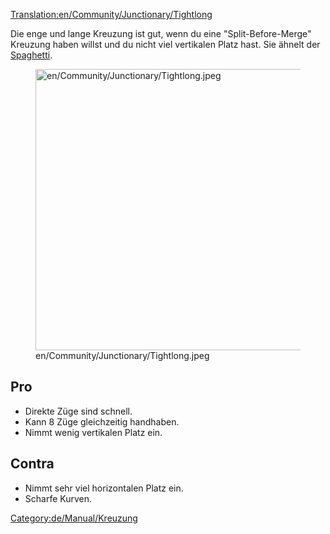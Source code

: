 [[Translation:en/Community/Junctionary/Tightlong]]

{{de/Community/Junctionary/Kreuzungsmenü}}
Die enge und lange Kreuzung ist gut, wenn du eine "Split-Before-Merge" Kreuzung haben willst und du nicht viel vertikalen Platz hast. Sie ähnelt der [[de/Community/Junctionary/Spaghetti|Spaghetti]].

[[File:en/Community/Junctionary/Tightlong.jpeg|thumb|450px|none]]

==Pro==
* Direkte Züge sind schnell.
* Kann 8 Züge gleichzeitig handhaben.
* Nimmt wenig vertikalen Platz ein.

==Contra==
* Nimmt sehr viel horizontalen Platz ein.
* Scharfe Kurven.


[[Category:de/Manual/Kreuzung]]